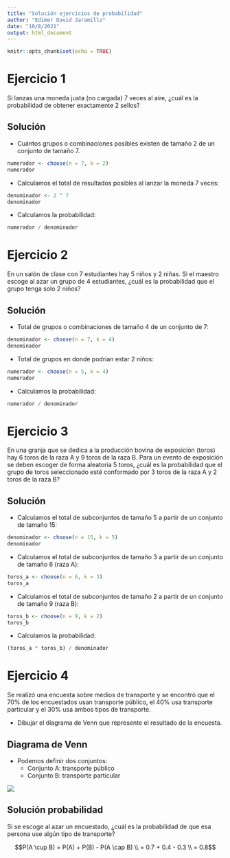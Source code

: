 ```yaml
---
title: "Solución ejercicios de probabilidad"
author: "Edimer David Jaramillo"
date: "10/8/2021"
output: html_document
---
```


```r
knitr::opts_chunk$set(echo = TRUE)
```

# Ejercicio 1

Si lanzas una moneda justa (no cargada) 7 veces al aire, ¿cuál es la probabilidad de obtener exactamente 2 sellos?

## Solución

- Cuántos grupos o combinaciones posibles existen de tamaño 2 de un conjunto de tamaño 7.

```r
numerador <- choose(n = 7, k = 2)
numerador
```

- Calculamos el total de resultados posibles al lanzar la moneda 7 veces:

```r
denominador <- 2 ^ 7
denominador
```

- Calculamos la probabilidad:

```r
numerador / denominador
```

# Ejercicio 2

En un salón de clase con 7 estudiantes hay 5 niños y 2 niñas. Si el maestro escoge al azar un grupo de 4 estudiantes, ¿cuál es la probabilidad que el grupo tenga solo 2 niños? 

## Solución

- Total de grupos o combinaciones de tamaño 4 de un conjunto de 7:

```r
denominador <- choose(n = 7, k = 4)
denominador
```

- Total de grupos en donde podrían estar 2 niños:

```r
numerador <- choose(n = 5, k = 4)
numerador
```

- Calculamos la probabilidad:

```r
numerador / denominador
```

# Ejercicio 3

En una granja que se dedica a la producción bovina de exposición (toros) hay 6 toros de la raza A y 9 toros de la raza B. Para un evento de exposición se deben escoger de forma aleatoria 5 toros, ¿cuál es la probabilidad que el grupo de toros seleccionado esté conformado por 3 toros de la raza A y 2 toros de la raza B?

## Solución

- Calculamos el total de subconjuntos de tamaño 5 a partir de un conjunto de tamaño 15:

```r
denominador <- choose(n = 15, k = 5)
denominador
```

- Calculamos el total de subconjuntos de tamaño 3 a partir de un conjunto de tamaño 6 (raza A):

```r
toros_a <- choose(n = 6, k = 3)
toros_a
```

- Calculamos el total de subconjuntos de tamaño 2 a partir de un conjunto de tamaño 9 (raza B):

```r
toros_b <- choose(n = 9, k = 2)
toros_b
```

- Calculamos la probabilidad:

```r
(toros_a * toros_b) / denominador
```

# Ejercicio 4

Se realizó una encuesta sobre medios de transporte y se encontró que el 70% de los encuestados usan transporte público, el 40% usa transporte particular y el 30% usa ambos tipos de transporte.

- Dibujar el diagrama de Venn que represente el resultado de la encuesta.

## Diagrama de Venn

- Podemos definir dos conjuntos:
  - Conjunto A: transporte público
  - Conjunto B: transporte particular

![](ejercicio4.png)

## Solución probabilidad

Si se escoge al azar un encuestado, ¿cuál es la probabilidad de que esa persona use algún tipo de transporte?

$$P(A \cup B) = P(A) + P(B) - P(A \cap B) \\ 
= 0.7 + 0.4 - 0.3 \\
= 0.8$$ 





  


